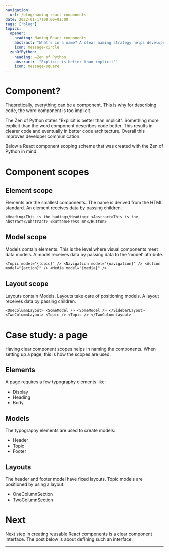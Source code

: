 ```yaml
---
navigation:
  url: /blog/naming-react-components
date: 2022-01-17T00:00+01:00
tags: ['blog']
topics:
  opener:
    heading: Naming React components
    abstract: "What's in a name? A clear naming strategy helps developers communicate. Most devs rather spend time writing component code than wasting time on a good component name."
    icon: message-circle
  zenOfPython:
    heading: ―Zen of Python
    abstract: '"Explicit is better than implicit"'
    icon: message-square
---
```

# Component?

Theoretically, everything can be a component. This is why for describing code,
the word component is too implicit.

The Zen of Python states "Explicit is better than implicit". Something more
explicit than the word component describes code better. This results in clearer
code and eventually in better code architecture. Overall this improves developer
communication.

Below a React component scoping scheme that was created with the Zen of Python
in mind.

# Component scopes

## Element scope

Elements are the smallest components. The name is derived from the HTML
standard. An element receives data by passing children.

`<Heading>This is the hading</Heading> <Abstract>This is the abstract</Abstract>
<Button>Press me</Button>`

## Model scope

Models contain elements. This is the level where visual components meet data
models. A model receives data by passing data to the 'model' attribute.

`<Topic model="{topic}" /> <Navigation model="{navigation}" /> <Action
model="{action}" /> <Media model="{media}" />`

## Layout scope

Layouts contain Models. Layouts take care of positioning models. A layout
receives data by passing children.

`<OneColumnLayout> <SomeModel /> <SomeModel /> </SidebarLayout>
<TwoColumnLayout> <Topic /> <Topic /> </TwoColumnLayout>`

# Case study: a page

Having clear component scopes helps in naming the components. When setting up a
page, this is how the scopes are used.

## Elements

A page requires a few typography elements like:

* Display
* Heading
* Body

## Models

The typography elements are used to create models:

* Header
* Topic
* Footer

## Layouts

The header and footer model have fixed layouts. Topic models are positioned by
using a layout: 

* OneColumnSection
* TwoColumnSection

# Next

Next step in creating reusable React components is a clear component interface.
The post below is about defining such an interface.

---
